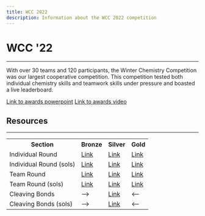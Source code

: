 ```yaml
---
title: WCC 2022
description: Information about the WCC 2022 competition
---
```


# WCC '22
---
With over 30 teams and 120 participants, the Winter Chemistry Competition was our largest cooperative competition.
This competition tested both individual chemistry skills and teamwork skills under pressure and boasted a live leaderboard.


<a href="https://docs.google.com/presentation/d/1hA--iP7BuU4KjkGACSNOl5gj6vq7z6fB6toWip2c_Kg/edit?usp=sharing">Link to awards powerpoint</a>
<a href="https://youtu.be/Pn04-FP6u-Y">Link to awards video</a>

## Resources
---
<table>
	<tr>
		<th>Section</th>
		<th>Bronze</th>
		<th>Silver</th>
		<th>Gold</th>
	</tr>
	<tr>
		<td>Individual Round</td>
		<td><a href="https://drive.google.com/file/d/1Aelxoo684UjSjW12VZKsZ3hejD7l8bS1/view?usp=sharing" class="text-blue-400 mt-0">Link</a></td>
		<td><a href="https://drive.google.com/file/d/1-9pBDJXZ_Gm8P512kRnDJ_KDbt-RfTbV/view?usp=sharing" class="text-blue-400 mt-0">Link</a></td>
		<td><a href="https://drive.google.com/file/d/1ZWjQTQ6CCJ3-JCzFUASeDCAcbYWMmkLI/view?usp=sharing" class="text-blue-400 mt-0">Link</a></td>
	</tr>
	<tr>
		<td>Individual Round (sols)</td>
		<td><a href="https://drive.google.com/file/d/1Zfs95Hd-1Y62BhTWKWE2INAN4YnJVcJA/view?usp=sharing" class="text-blue-400 mt-0">Link</a></td>
		<td><a href="https://drive.google.com/file/d/1M-EiIoCGsT1WfdCln-cAIIh_B9ds55PA/view?usp=sharing" class="text-blue-400 mt-0">Link</a></td>
		<td><a href="https://drive.google.com/file/d/1woueoZL3yMkH0rWJjMUPsCIdi0FK5mcg/view?usp=sharing" class="text-blue-400 mt-0">Link</a></td>
	</tr>
	<tr>
		<td>Team Round</td>
		<td><a href="https://drive.google.com/file/d/1IpRnQi314caIG2f1wx6LAK7yxq8EJYWj/view?usp=sharing" class="text-blue-400 mt-0">Link</a></td>
		<td><a href="https://drive.google.com/file/d/1agU9UOQmmShuBX2JrrEBdc9ZFpQfGh7N/view?usp=sharing" class="text-blue-400 mt-0">Link</a></td>
		<td><a href="https://drive.google.com/file/d/1nBWXsX5q2O2j2P194SYzFe3X9TW5WANg/view?usp=sharing" class="text-blue-400 mt-0">Link</a></td>
	</tr>
	<tr>
		<td>Team Round (sols)</td>
		<td><a href="https://drive.google.com/file/d/1nQ3M3Dpjemmp65U5zuz1waiVpl5cwrBe/view?usp=sharing" class="text-blue-400 mt-0">Link</a></td>
		<td><a href="https://drive.google.com/file/d/1ZVqGMlQlgQLkKoZGrVXTiqlTAGG44LjM/view?usp=sharing" class="text-blue-400 mt-0">Link</a></td>
		<td><a href="https://drive.google.com/file/d/1ETxO_2yJA8ISPOfJstyEDkG7KzquoXvN/view?usp=sharing" class="text-blue-400 mt-0">Link</a></td>
	</tr>
	<tr>
		<td>Cleaving Bonds</td>
		<td>--></td>
		<td><a href="https://drive.google.com/file/d/1dF9KqBbWuQwVZ6URKqf8DTIywiVTQbpa/view?usp=sharing" class="text-blue-400 mt-0">Link</a></td>
		<td>&lt;--</td>
	</tr>
	<tr>
		<td>Cleaving Bonds (sols)</td>
		<td>--></td>
		<td><a href="https://drive.google.com/file/d/1QqG2lD5Z-Fuk3ZIaKzffs3vBPrE-hD_s/view?usp=sharing" class="text-blue-400 mt-0">Link</a></td>
		<td>&lt;--</td>
	</tr>
</table>